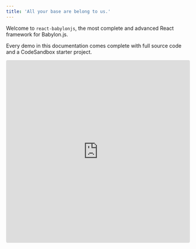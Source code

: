 ```yaml
---
title: 'All your base are belong to us.'
---
```


Welcome to `react-babylonjs`, the most complete and advanced React framework for Babylon.js.

Every demo in this documentation comes complete with full source code and a CodeSandbox starter project.

<iframe
  src="https://codesandbox.io/embed/github/benallfree/react-babylonjs/tree/codesandbox-stories/examples/babylon-basic?autoresize=1&fontsize=14&hidenavigation=1&module=%2Fsrc%2FApp.tsx&theme=dark"
  style="width:100%; height:500px; border:0; border-radius: 4px; overflow:hidden;"
  title="@react-babylonjs/babylon-basic"
  allow="accelerometer; ambient-light-sensor; camera; encrypted-media; geolocation; gyroscope; hid; microphone; midi; payment; usb; vr; xr-spatial-tracking"
  sandbox="allow-forms allow-modals allow-popups allow-presentation allow-same-origin allow-scripts"
></iframe>
